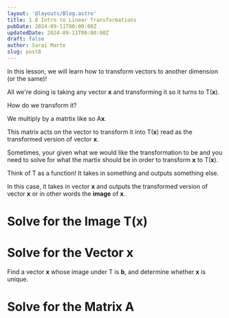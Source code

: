 ```yaml
---
layout: '@layouts/Blog.astro'
title: 1.8 Intro to Linear Transformations 
pubDate: 2024-09-11T00:00:00Z 
updatedDate: 2024-09-11T00:00:00Z 
draft: false
author: Sarai Marte
slug: post8
---
```



In this lesson, we will learn how to transform vectors to another dimension (or the same)!

All we're doing is taking any vector **x** and transforming it so it turns to T(**x**).

How do we transform it?

We multiply by a matrtix like so A**x**.

This matrix acts on the vector to transform it into T(**x**) read as the transformed version of vector **x**. 

Sometimes, your given what we would like the transformation to be and you need to solve for what the martix should be in order to transform **x** to T(**x**).

Think of T as a function! It takes in something and outputs something else.

In this case, it takes in vector **x** and outputs the transformed version of vector **x** or in other words the **image** of **x**. 

# Solve for the Image T(x)

<Latex formula = "Let  \mathbf{A} = \begin{bmatrix} 2 & 0 \\ 0 & 2 \end{bmatrix}. \text{ Find the images under T of the vector } \mathbf{u} = \begin{bmatrix} 1 \\ -3 \end{bmatrix}."/>

# Solve for the Vector x

Find a vector **x** whose image under T is **b**, and determine whether **x** is unique. 

<Latex formula = "\mathbf{A} = \begin{bmatrix} 1 & -3 & 2 \\ 0 & 1 & -4 \\ 3 & -5 & -9 \end{bmatrix}, \mathbf{b} = \begin{bmatrix} 6 \\ -7 \\ -9 \end{bmatrix}."/>


# Solve for the Matrix A

